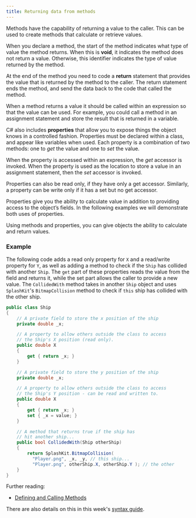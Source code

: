 ```yaml
---
title: Returning data from methods
---
```


Methods have the capability of returning a value to the caller. This can be used to create methods that calculate or retrieve values.

When you declare a method, the start of the method indicates what type of value the method returns. When this is **void**, it indicates the method does not return a value. Otherwise, this identifier indicates the type of value returned by the method. 

At the end of the method you need to code a **return** statement that provides the value that is returned by the method to the caller. The return statement ends the method, and send the data back to the code that called the method.

When a method returns a value it should be called within an expression so that the value can be used. For example, you could call a method in an assignment statement and store the result that is returned in a variable.

C# also includes **properties** that allow you to expose things the object knows in a controlled fashion. Properties must be declared within a class, and appear like variables when used. Each property is a combination of two methods: one to _get_ the value and one to _set_ the value. 

When the property is accessed within an expression, the _get_ accessor is invoked. When the property is used as the location to store a value in an assignment statement, then the _set_ accessor is invoked. 

Properties can also be read only, if they have only a get accessor. Similarly, a property can be write only if it has a set but no get accessor. 

Properties give you the ability to calculate value in addition to providing access to the object’s fields. In the following examples we will demonstrate both uses of properties.

Using methods and properties, you can give objects the ability to calculate and return values. 

### Example

The following code adds a read only property for `X` and a read/write property for `Y`, as well as adding a method to check if the `Ship` has collided with another `Ship`. The `get` part of these properties reads the value from the field and returns it, while the set part allows the caller to provide a new value. The `CollidedWith` method takes in another `Ship` object and uses `SplashKit`'s `BitmapCollision` method to check if `this` ship has collided with the other ship.

```cs
public class Ship
{
    // A private field to store the x position of the ship
    private double _x;

    // A property to allow others outside the class to access
    // the Ship's X position (read only). 
    public double X
    {
        get { return _x; }
    }

    // A private field to store the y position of the ship
    private double _x;

    // A property to allow others outside the class to access
    // the Ship's Y position - can be read and written to. 
    public double X
    {
        get { return _x; }
        set { _x = value; }
    }

    // A method that returns true if the ship has
    // hit another ship...
    public bool CollidedWith(Ship otherShip)
    {
        return SplashKit.BitmapCollision( 
          "Player.png", _x, _y, // this ship...
          "Player.png", otherShip.X, otherShip.Y ); // the other
    }
}
```

Further reading:

* [Defining and Calling Methods](https://www.microsoft.com/net/tutorials/csharp/getting-started/methods)


There are also details on this in this week's [syntax guide](/book/part-3-programs-as-concepts/5-collaboration-encapsulation/1-concepts/16-syntax-guide).
